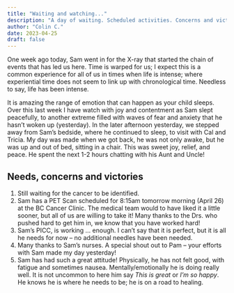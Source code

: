 ```yaml
---
title: "Waiting and watching..."
description: "A day of waiting. Scheduled activities. Concerns and victories."
author: "Colin C."
date: 2023-04-25
draft: false
---
```


One week ago today, Sam went in for the X-ray that started the chain of events that has led us here. Time is warped for us; I expect this is a common experience for all of us in times when life is intense; where experiential time does not seem to link up with chronological time. Needless to say, life has been intense.

It is amazing the range of emotion that can happen as your child sleeps. Over this last week I have watch with joy and contentment as Sam slept peacefully, to another extreme filled with waves of fear and anxiety that he hasn't woken up (yesterday). In the later afternoon yesterday, we stepped away from Sam's bedside, where he continued to sleep, to visit with Cal and Tricia. My day was made when we got back, he was not only awake, but he was up and out of bed, sitting in a chair. This was sweet joy, relief, and peace. He spent the next 1-2 hours chatting with his Aunt and Uncle!

## Needs, concerns and victories

1.  Still waiting for the cancer to be identified.
2.  Sam has a PET Scan scheduled for 8:15am tomorrow morning (April 26) at the BC Cancer Clinic. The medical team would to have liked it a little sooner, but all of us are willing to take it! Many thanks to the Drs. who pushed hard to get him in, we know that you have worked hard!
3.  Sam's PICC, is working ... enough. I can't say that it is perfect, but it is all he needs for now -- no additional needles have been needed.
4.  Many thanks to Sam's nurses. A special shout out to Pam -- your efforts with Sam made my day yesterday!
5.  Sam has had such a great attitude! Physically, he has not felt good, with fatigue and sometimes nausea.  Mentally/emotionally he is doing really well.  It is not uncommon to here him say _This is great_ or _I'm so happy_.  He knows he is where he needs to be; he is on a road to healing.  

